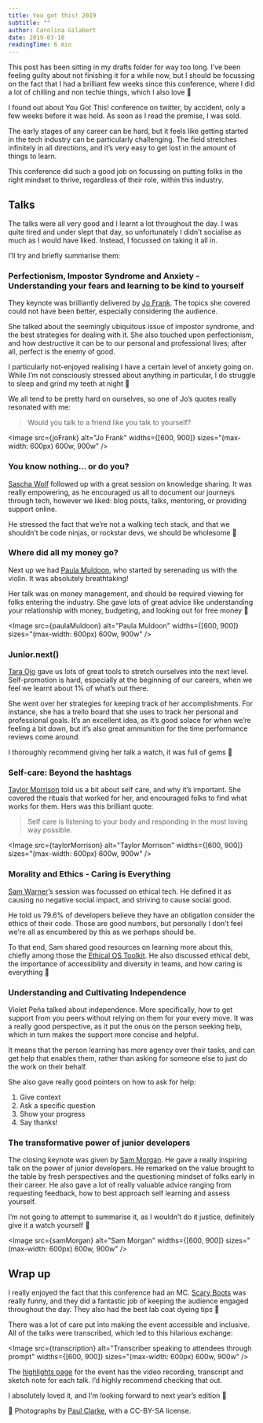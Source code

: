 ```yaml
---
title: You got this! 2019
subtitle: ""
author: Carolina Gilabert
date: 2019-03-10
readingTime: 6 min
---
```



This post has been sitting in my drafts folder for way too long. I’ve been feeling guilty about not finishing it for a while now, but I should be focussing on the fact that I had a brilliant few weeks since this conference, where I did a lot of chilling and non techie things, which I also love 💛

I found out about You Got This! conference on twitter, by accident, only a few weeks before it was held. As soon as I read the premise, I was sold.

The early stages of any career can be hard, but it feels like getting started in the tech industry can be particularly challenging. The field stretches infinitely in all directions, and it’s very easy to get lost in the amount of things to learn.

This conference did such a good job on focussing on putting folks in the right mindset to thrive, regardless of their role, within this industry.

## Talks

The talks were all very good and I learnt a lot throughout the day. I was quite tired and under slept that day, so unfortunately I didn’t socialise as much as I would have liked. Instead, I focussed on taking it all in.

I’ll try and briefly summarise them:

### Perfectionism, Impostor Syndrome and Anxiety - Understanding your fears and learning to be kind to yourself

They keynote was brilliantly delivered by [Jo Frank](https://twitter.com/ThisIsJoFrank). The topics she covered could not have been better, especially considering the audience.

She talked about the seemingly ubiquitous issue of impostor syndrome, and the best strategies for dealing with it. She also touched upon perfectionism, and how destructive it can be to our personal and professional lives; after all, perfect is the enemy of good.

I particularly not-enjoyed realising I have a certain level of anxiety going on. While I’m not consciously stressed about anything in particular, I do struggle to sleep and grind my teeth at night 😬

We all tend to be pretty hard on ourselves, so one of Jo’s quotes really resonated with me:

> Would you talk to a friend like you talk to yourself?

<Image
  src={joFrank}
  alt="Jo Frank"
  widths={[600, 900]}
  sizes="(max-width: 600px) 600w, 900w"
/>

### You know nothing… or do you?

[Sascha Wolf](https://twitter.com/wolf4earth) followed up with a great session on knowledge sharing. It was really empowering, as he encouraged us all to document our journeys through tech, however we liked: blog posts, talks, mentoring, or providing support online.

He stressed the fact that we’re not a walking tech stack, and that we shouldn’t be code ninjas, or rockstar devs, we should be wholesome 💛

### Where did all my money go?

Next up we had [Paula Muldoon](https://twitter.com/FiddlersCode), who started by serenading us with the violin. It was absolutely breathtaking!

Her talk was on money management, and should be required viewing for folks entering the industry. She gave lots of great advice like understanding your relationship with money, budgeting, and looking out for free money 🤑

<Image
  src={paulaMuldoon}
  alt="Paula Muldoon"
  widths={[600, 900]}
  sizes="(max-width: 600px) 600w, 900w"
/>

### Junior.next()

[Tara Ojo](https://twitter.com/tara_ojo) gave us lots of great tools to stretch ourselves into the next level. Self-promotion is hard, especially at the beginning of our careers, when we feel we learnt about 1% of what’s out there.

She went over her strategies for keeping track of her accomplishments. For instance, she has a trello board that she uses to track her personal and professional goals. It’s an excellent idea, as it’s good solace for when we’re feeling a bit down, but it’s also great ammunition for the time performance reviews come around.

I thoroughly recommend giving her talk a watch, it was full of gems 💎

### Self-care: Beyond the hashtags

[Taylor Morrison](https://twitter.com/taylorelysemo) told us a bit about self care, and why it’s important. She covered the rituals that worked for her, and encouraged folks to find what works for them. Hers was this brilliant quote:

> Self care is listening to your body and responding in the most loving way possible.

<Image
  src={taylorMorrison}
  alt="Taylor Morrison"
  widths={[600, 900]}
  sizes="(max-width: 600px) 600w, 900w"
/>

### Morality and Ethics - Caring is Everything

[Sam Warner](https://twitter.com/sjwarner_)’s session was focussed on ethical tech. He defined it as causing no negative social impact, and striving to cause social good.

He told us 79.6% of developers believe they have an obligation consider the ethics of their code. Those are good numbers, but personally I don’t feel we’re all as encumbered by this as we perhaps should be.

To that end, Sam shared good resources on learning more about this, chiefly among those the [Ethical OS Toolkit](https://ethicalos.org). He also discussed ethical debt, the importance of accessibility and diversity in teams, and how caring is everything 💛

### Understanding and Cultivating Independence

Violet Peña talked about independence. More specifically, how to get support from you peers without relying on them for your every move. It was a really good perspective, as it put the onus on the person seeking help, which in turn makes the support more concise and helpful.

It means that the person learning has more agency over their tasks, and can get help that enables them, rather than asking for someone else to just do the work on their behalf.

She also gave really good pointers on how to ask for help:

1. Give context
2. Ask a specific question
3. Show your progress
4. Say thanks!

### The transformative power of junior developers

The closing keynote was given by [Sam Morgan](https://twitter.com/sjmog1). He gave a really inspiring talk on the power of junior developers. He remarked on the value brought to the table by fresh perspectives and the questioning mindset of folks early in their career. He also gave a lot of really valuable advice ranging from requesting feedback, how to best approach self learning and assess yourself.

I’m not going to attempt to summarise it, as I wouldn’t do it justice, definitely give it a watch yourself 🙂

<Image
  src={samMorgan}
  alt="Sam Morgan"
  widths={[600, 900]}
  sizes="(max-width: 600px) 600w, 900w"
/>

## Wrap up

I really enjoyed the fact that this conference had an MC. [Scary Boots](https://twitter.com/schrodingerskit) was really funny, and they did a fantastic job of keeping the audience engaged throughout the day. They also had the best lab coat dyeing tips 🙂

There was a lot of care put into making the event accessible and inclusive. All of the talks were transcribed, which led to this hilarious exchange:

<Image
  src={transcription}
  alt="Transcriber speaking to attendees through prompt"
  widths={[600, 900]}
  sizes="(max-width: 600px) 600w, 900w"
/>

The [highlights page](https://2019.yougotthis.io/highlights) for the event has the video recording, transcript and sketch note for each talk. I’d highly recommend checking that out.

I absolutely loved it, and I’m looking forward to next year’s edition 🙂

📸 Photographs by [Paul Clarke](https://twitter.com/paul_clarke), with a CC-BY-SA license.
